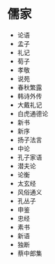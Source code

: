 # 儒家


- <RoutedLink href="/docs/ru-jia/lun-yu">论语</RoutedLink>
- 孟子
- 礼记
- 荀子
- 孝敬
- 说苑
- 春秋繁露
- 韩诗外传
- 大戴礼记
- 白虎通德论
- 新书
- 新序
- 扬子法言
- 中论
- 孔子家语
- 潜夫论
- 论衡
- 太玄经
- 风俗通义
- 孔丛子
- 申鉴
- 忠经
- 素书
- 新语
- 独断
- 蔡中郎集